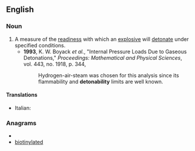 ==English==

===Noun===
{{en-noun|detonabilities}}

# A measure of the [[readiness]] with which an [[explosive]] will [[detonate]] under specified conditions.
#*'''1993''', K. W. Boyack ''et al.'', "Internal Pressure Loads Due to Gaseous Detonations," ''Proceedings: Mathematical and Physical Sciences'', vol. 443, no. 1918, p. 344,
#*:Hydrogen-air-steam was chosen for this analysis since its flammability and '''detonability''' limits are well known.

====Translations====
{{top}}
* Italian: {{t-|it|detonabilità|f}}
{{mid}}

{{bottom}}

===Anagrams===
* {{alphagram|abdeiilnotty}}
* [[biotinylated#English|biotinylated]]